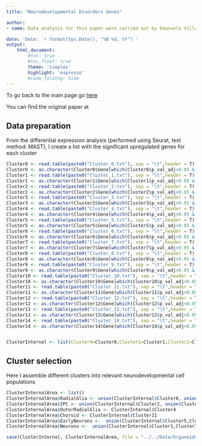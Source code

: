 ```yaml
---
title: "Neurodevelopmental Disorders Genes"

author:
- name: Data analysis for this paper were carried out by Emanuele Villa (carloemanuele.villa@outlook.com) and Cristina Cheroni (cristina.cheroni@ieo.it)

date: 'Date: `r format(Sys.Date(), "%B %d, %Y")`'
output:
    html_document:
        #toc: true
        #toc_float: true
        theme: 'simplex'
        highlight: 'espresso'
        #code_folding: hide
---
```



To go back to the main page go [here](../../NDD.html)

You can find the original paper at

## Data preparation
From the differential expression analysis (performed using Seurat, test method: MAST), I create a list with the significant upregulated genes for each cluster

```r
Cluster0 <- read.table(paste0("Cluster_0.txt"), sep = "\t",header = T)
Cluster0 <- as.character(Cluster0$Gene[which(Cluster0$p_val_adj<0.05 & Cluster0$avg_logFC>log2(1))])
Cluster1 <- read.table(paste0("Cluster_1.txt"), sep = "\t",header = T)
Cluster1 <- as.character(Cluster1$Gene[which(Cluster1$p_val_adj<0.05 & Cluster1$avg_logFC>log2(1))])
Cluster2 <- read.table(paste0("Cluster_2.txt"), sep = "\t",header = T)
Cluster2 <- as.character(Cluster2$Gene[which(Cluster2$p_val_adj<0.05 & Cluster2$avg_logFC>log2(1))])
Cluster3 <- read.table(paste0("Cluster_3.txt"), sep = "\t",header = T)
Cluster3 <- as.character(Cluster3$Gene[which(Cluster3$p_val_adj<0.05 & Cluster3$avg_logFC>log2(1))])
Cluster4 <- read.table(paste0("Cluster_4.txt"), sep = "\t",header = T)
Cluster4 <- as.character(Cluster4$Gene[which(Cluster4$p_val_adj<0.05 & Cluster4$avg_logFC>log2(1))])
Cluster5 <- read.table(paste0("Cluster_5.txt"), sep = "\t",header = T)
Cluster5 <- as.character(Cluster5$Gene[which(Cluster5$p_val_adj<0.05 & Cluster5$avg_logFC>log2(1))])
Cluster6 <- read.table(paste0("Cluster_6.txt"), sep = "\t",header = T)
Cluster6 <- as.character(Cluster6$Gene[which(Cluster6$p_val_adj<0.05 & Cluster6$avg_logFC>log2(1))])
Cluster7 <- read.table(paste0("Cluster_7.txt"), sep = "\t",header = T)
Cluster7 <- as.character(Cluster7$Gene[which(Cluster7$p_val_adj<0.05 & Cluster7$avg_logFC>log2(1))])
Cluster8 <- read.table(paste0("Cluster_8.txt"), sep = "\t",header = T)
Cluster8 <- as.character(Cluster8$Gene[which(Cluster8$p_val_adj<0.05 & Cluster8$avg_logFC>log2(1))])
Cluster9 <- read.table(paste0("Cluster_9.txt"), sep = "\t",header = T)
Cluster9 <- as.character(Cluster9$Gene[which(Cluster9$p_val_adj<0.05 & Cluster9$avg_logFC>log2(1))])
Cluster10 <- read.table(paste0("Cluster_10.txt"), sep = "\t",header = T)
Cluster10 <- as.character(Cluster10$Gene[which(Cluster10$p_val_adj<0.05 & Cluster10$avg_logFC>log2(1))])
Cluster11 <- read.table(paste0("Cluster_11.txt"), sep = "\t",header = T)
Cluster11 <- as.character(Cluster11$Gene[which(Cluster11$p_val_adj<0.05 & Cluster11$avg_logFC>log2(1))])
Cluster12 <- read.table(paste0("Cluster_12.txt"), sep = "\t",header = T)
Cluster12 <- as.character(Cluster12$Gene[which(Cluster12$p_val_adj<0.05 & Cluster12$avg_logFC>log2(1))])
Cluster13 <- read.table(paste0("Cluster_13.txt"), sep = "\t",header = T)
Cluster13 <- as.character(Cluster13$Gene[which(Cluster13$p_val_adj<0.05 & Cluster13$avg_logFC>log2(1))])
Cluster14 <- read.table(paste0("Cluster_14.txt"), sep = "\t",header = T)
Cluster14 <- as.character(Cluster14$Gene[which(Cluster14$p_val_adj<0.05 & Cluster14$avg_logFC>log2(1))])


ClusterInternal <- list(Cluster0=Cluster0,Cluster1=Cluster1,Cluster2=Cluster2,Cluster3=Cluster3,Cluster4=Cluster4,Cluster5=Cluster5,Cluster6=Cluster6,Cluster7=Cluster7,Cluster8=Cluster8,Cluster9=Cluster9,Cluster10=Cluster10,Cluster11=Cluster11,Cluster12=Cluster12,Cluster13=Cluster13,Cluster14=Cluster14)
```

## Cluster selection
Here I assemble different clusters into relevant neurodevelopmental cell populations 

```r
ClusterInternalArea <- list()
ClusterInternalArea$RadialGlia <- union(ClusterInternal$Cluster8, union(ClusterInternal$Cluster13,ClusterInternal$Cluster14))
ClusterInternalArea$IPC <- union(ClusterInternal$Cluster2, union(ClusterInternal$Cluster7,ClusterInternal$Cluster12))
ClusterInternalArea$OuterRadialGlia <- ClusterInternal$Cluster4
ClusterInternalArea$Choroid <- ClusterInternal$Cluster11
ClusterInternalArea$EarlyNeurons <-  union(ClusterInternal$Cluster5,ClusterInternal$Cluster10)
ClusterInternalArea$Neurons <-  union(ClusterInternal$Cluster1,ClusterInternal$Cluster0)

save(ClusterInternal, ClusterInternalArea, file = "../../Data/Organoids.RData")
```